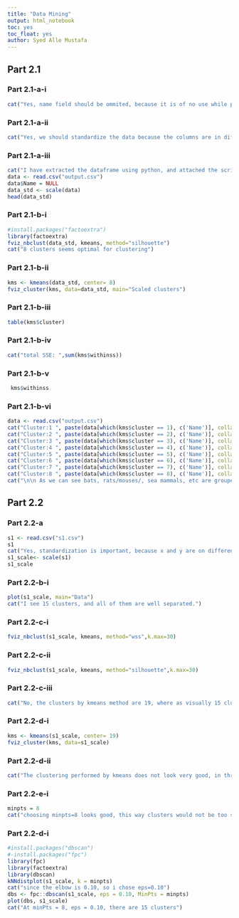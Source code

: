 ```yaml
---
title: "Data Mining"
output: html_notebook
toc: yes
toc_float: yes
author: Syed Alle Mustafa
---
```


## Part 2.1

### Part 2.1-a-i
```r
cat("Yes, name field should be ommited, because it is of no use while perform clustering. I will remove the name field in next few steps.")
```

### Part 2.1-a-ii
```r
cat("Yes, we should standardize the data because the columns are in different scales, and their distance measures would be different and it will effect how they contribute, so, standardizing the columns will transform them to a unified scale.")
```
### Part 2.1-a-iii
```r
cat("I have extracted the dataframe using python, and attached the scripts.")
data <- read.csv("output.csv")
data$Name = NULL
data_std <- scale(data)
head(data_std)
```
### Part 2.1-b-i

```r
#install.packages("factoextra")
library(factoextra)
fviz_nbclust(data_std, kmeans, method="silhouette")
cat("8 clusters seems optimal for clustering")
```
### Part 2.1-b-ii
```r
kms <- kmeans(data_std, center= 8)
fviz_cluster(kms, data=data_std, main="Scaled clusters")
```

### Part 2.1-b-iii
```r
table(kms$cluster)
```

### Part 2.1-b-iv
```r
cat("total SSE: ",sum(kms$withinss))
```

### Part 2.1-b-v
```r
 kms$withinss
```

### Part 2.1-b-vi
```r
data <- read.csv("output.csv")
cat("Cluster:1 ", paste(data[which(kms$cluster == 1), c('Name')], collapse = (", ")),"\n")
cat("Cluster:2 ", paste(data[which(kms$cluster == 2), c('Name')], collapse = (", ")),"\n")
cat("Cluster:3 ", paste(data[which(kms$cluster == 3), c('Name')], collapse = (", ")),"\n")
cat("Cluster:4 ", paste(data[which(kms$cluster == 4), c('Name')], collapse = (", ")),"\n")
cat("Cluster:5 ", paste(data[which(kms$cluster == 5), c('Name')], collapse = (", ")),"\n")
cat("Cluster:6 ", paste(data[which(kms$cluster == 6), c('Name')], collapse = (", ")),"\n")
cat("Cluster:7 ", paste(data[which(kms$cluster == 7), c('Name')], collapse = (", ")),"\n")
cat("Cluster:8 ", paste(data[which(kms$cluster == 8), c('Name')], collapse = (", ")),"\n")
cat("\n\n As we can see bats, rats/mouses/, sea mammals, etc are grouped together, so the results seems correct. Expect wolverine doesnt belong to first cluster, also some seals and otter from cluster 8 look as misclassified.")
```
## Part 2.2
### Part 2.2-a
```r
s1 <- read.csv("s1.csv")
s1
cat("Yes, standardization is important, because x and y are on different scales.")
s1_scale<- scale(s1)
s1_scale  
```

### Part 2.2-b-i
```r
plot(s1_scale, main="Data")
cat("I see 15 clusters, and all of them are well separated.")
```
### Part 2.2-c-i
```r
fviz_nbclust(s1_scale, kmeans, method="wss",k.max=30)
```
### Part 2.2-c-ii
```r
fviz_nbclust(s1_scale, kmeans, method="silhouette",k.max=30)
```
### Part 2.2-c-iii
```r
cat("No, the clusters by kmeans method are 19, where as visually 15 clusters seems good")
```
### Part 2.2-d-i
```r
kms <- kmeans(s1_scale, center= 19)
fviz_cluster(kms, data=s1_scale)
```
### Part 2.2-d-ii
```r
cat("The clustering performed by kmeans does not look very good, in three instances one cluster is separated in to three clusters, where few of the clusters seem fine")
```
### Part 2.2-e-i
```r
minpts = 8
cat("choosing minpts=8 looks good, this way clusters would not be too small neither too large")
```
### Part 2.2-d-i
```r
#install.packages("dbscan")
#-install.packages("fpc")
library(fpc)
library(factoextra)
library(dbscan)
kNNdistplot(s1_scale, k = minpts)
cat("since the elbow is 0.10, so i chose eps=0.10")
dbs <- fpc::dbscan(s1_scale, eps = 0.10, MinPts = minpts)
plot(dbs, s1_scale)
cat("At minPts = 8, eps = 0.10, there are 15 clusters")
```
